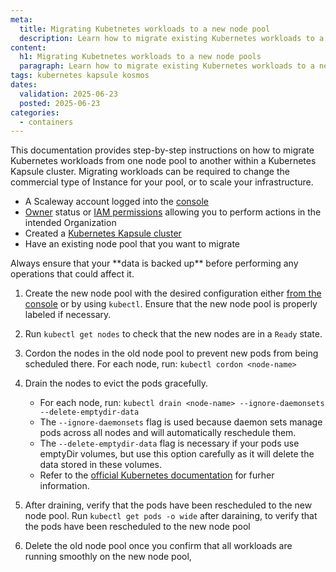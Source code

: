 ```yaml
---
meta:
  title: Migrating Kubetnetes workloads to a new node pool
  description: Learn how to migrate existing Kubernetes workloads to a new node pool.
content:
  h1: Migrating Kubetnetes workloads to a new node pools
  paragraph: Learn how to migrate existing Kubernetes workloads to a new node pool.
tags: kubernetes kapsule kosmos
dates:
  validation: 2025-06-23
  posted: 2025-06-23
categories:
  - containers
---
```


This documentation provides step-by-step instructions on how to migrate Kubernetes workloads from one node pool to another within a Kubernetes Kapsule cluster.
Migrating workloads can be required to change the commercial type of Instance for your pool, or to scale your infrastructure.

<Macro id="requirements" />

- A Scaleway account logged into the [console](https://console.scaleway.com)
- [Owner](/iam/concepts/#owner) status or [IAM permissions](/iam/concepts/#permission) allowing you to perform actions in the intended Organization
- Created a [Kubernetes Kapsule cluster](/kubernetes/how-to/create-cluster/)
- Have an existing node pool that you want to migrate

<Message type="important">
  Always ensure that your **data is backed up** before performing any operations that could affect it.
</Message>

1. Create the new node pool with the desired configuration either [from the console](/kubernetes/how-to/create-node-pool/) or by using `kubectl`.
    <Message type="tip">
      Ensure that the new node pool is properly labeled if necessary.
    </Message>

2. Run `kubectl get nodes` to check that the new nodes are in a `Ready` state.

3. Cordon the nodes in the old node pool to prevent new pods from being scheduled there. For each node, run: `kubectl cordon <node-name>`

4. Drain the nodes to evict the pods gracefully.
   - For each node, run: `kubectl drain <node-name> --ignore-daemonsets --delete-emptydir-data`
   - The `--ignore-daemonsets` flag is used because daemon sets manage pods across all nodes and will automatically reschedule them.
   - The `--delete-emptydir-data` flag is necessary if your pods use emptyDir volumes, but use this option carefully as it will delete the data stored in these volumes.
   - Refer to the [official Kubernetes documentation](https://kubernetes.io/docs/tasks/administer-cluster/safely-drain-node/) for furher information.

5. After draining, verify that the pods have been rescheduled to the new node pool. Run `kubectl get pods -o wide` after daraining, to verify that the pods have been rescheduled to the new node pool

6. Delete the old node pool once you confirm that all workloads are running smoothly on the new node pool,

